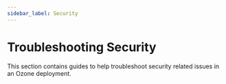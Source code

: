 ```yaml
---
sidebar_label: Security
---
```


# Troubleshooting Security


This section contains guides to help troubleshoot security related issues in an Ozone deployment.

<DocCardList/>
